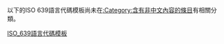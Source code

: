 以下的ISO 639語言代碼模板尚未在[[:Category:含有非中文內容的條目|:Category:含有非中文內容的條目]]有相關分類。

{{empty category}}

[[Category:ISO_639語言代碼模板|]]